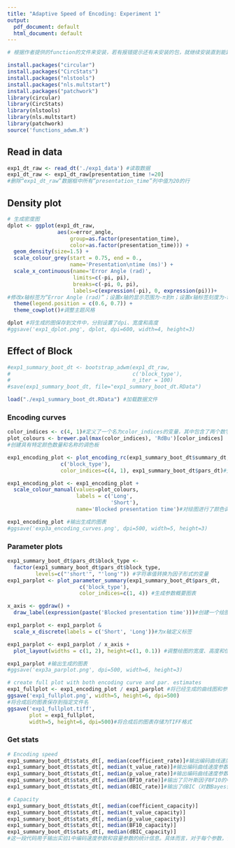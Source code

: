 ```yaml
---
title: "Adaptive Speed of Encoding: Experiment 1"
output:
  pdf_document: default
  html_document: default
---
```


```r
# 根据作者提供的function的文件来安装，若有报错提示还有未安装的包，就继续安装直到能跑完为止

install.packages("circular")
install.packages("CircStats")
install.packages("nlstools")
install.packages("nls.multstart")
install.packages("patchwork")
library(circular)
library(CircStats)
library(nlstools)
library(nls.multstart)
library(patchwork)
source('functions_adwm.R')
```

## Read in data
```r
exp1_dt_raw <- read_dt('./exp1_data') #读取数据
exp1_dt_raw <- exp1_dt_raw[presentation_time !=20]
#删除“exp1_dt_raw”数据框中所有“presentation_time”列中值为20的行
```

## Density plot
```r
# 生成密度图
dplot <- ggplot(exp1_dt_raw, 
                aes(x=error_angle, 
                    group=as.factor(presentation_time),
                    color=as.factor(presentation_time))) +
  geom_density(size=1.5) +
  scale_colour_grey(start = 0.75, end = 0., 
                    name='Presentation\ntime (ms)') +
  scale_x_continuous(name='Error Angle (rad)', 
                     limits=c(-pi, pi),
                     breaks=c(-pi, 0, pi),
                     labels=c(expression(-pi), 0, expression(pi)))+
#修改x轴标签为“Error Angle (rad)”；设置x轴的显示范围为-π到π；设置x轴标签刻度为-π，0和π；使用LaTeX表达式的方式设置x轴标签刻度。
  theme(legend.position = c(0.6, 0.7)) +
  theme_cowplot()#调整主题风格

dplot #将生成的图保存到文件中，分别设置了dpi、宽度和高度
#ggsave('exp1_dplot.png', dplot, dpi=600, width=4, height=3)
```

## Effect of Block
```r
#exp1_summary_boot_dt <- bootstrap_adwm(exp1_dt_raw, 
#                                       c('block_type'), 
#                                       n_iter = 100)
#save(exp1_summary_boot_dt, file="exp1_summary_boot_dt.RData")

load("./exp1_summary_boot_dt.RData") #加载数据文件
```

### Encoding curves
```r
color_indices <- c(4, 1)#定义了一个名为color_indices的变量，其中包含了两个数字4和1，它们将用作后面绘图时的颜色索引
plot_colours <- brewer.pal(max(color_indices), 'RdBu')[color_indices]
#创建具有特定颜色数量和名称的调色板

exp1_encoding_plot <- plot_encoding_rc(exp1_summary_boot_dt$summary_dt, 
                 c('block_type'), 
                 color_indices=c(4, 1), exp1_summary_boot_dt$pars_dt)#生成编码曲线图

exp1_encoding_plot <- exp1_encoding_plot +
  scale_colour_manual(values=plot_colours, 
                      labels = c('Long', 
                                 'Short'),
                      name='Blocked presentation time')#对绘图进行了颜色调整

exp1_encoding_plot #输出生成的图表
#ggsave('exp3a_encoding_curves.png', dpi=500, width=5, height=3)
```

### Parameter plots
```r
exp1_summary_boot_dt$pars_dt$block_type <- 
  factor(exp1_summary_boot_dt$pars_dt$block_type, 
         levels=c("'short'", "'long'")) #字符串值转换为因子形式的变量
exp1_parplot <- plot_parameter_summary(exp1_summary_boot_dt$pars_dt, 
                       c('block_type'),
                       color_indices=c(1, 4)) #生成参数概要图表

x_axis <- ggdraw() +
  draw_label(expression(paste('Blocked presentation time')))#创建一个绘图对象（空白画布）

exp1_parplot <- exp1_parplot &
  scale_x_discrete(labels = c('Short', 'Long'))#为x轴定义标签

exp1_parplot <- exp1_parplot / x_axis +
  plot_layout(widths = c(1, 2), height=c(1, 0.1)) #调整绘图的宽度、高度和位置

exp1_parplot #输出生成的图表
#ggsave('exp3a_parplot.png', dpi=500, width=6, height=3)
```

```r
# create full plot with both encoding curve and par. estimates
exp1_fullplot <- exp1_encoding_plot / exp1_parplot #将已经生成的曲线图和参数概要图联合在一起
ggsave('exp1_fullplot.png', width=5, height=6, dpi=500)
#将合成后的图表保存到指定文件名
ggsave('exp1_fullplot.tiff', 
       plot = exp1_fullplot,
       width=5, height=6, dpi=500)#将合成后的图表存储为TIFF格式

```

### Get stats
```r
# Encoding speed
exp1_summary_boot_dt$stats_dt[, median(coefficient_rate)]#输出编码曲线速度参数的中位数
exp1_summary_boot_dt$stats_dt[, median(t_value_rate)]#输出编码曲线速度参数的t值中位数
exp1_summary_boot_dt$stats_dt[, median(p_value_rate)]#输出编码曲线速度参数的p值中位数
exp1_summary_boot_dt$stats_dt[, median(BF10_rate)]#输出了贝叶斯因子BF10的中位数
exp1_summary_boot_dt$stats_dt[, median(dBIC_rate)]#输出了dBIC（对数Bayes信息准则）中位数
```

```r
# Capacity 
exp1_summary_boot_dt$stats_dt[, median(coefficient_capacity)]
exp1_summary_boot_dt$stats_dt[, median(t_value_capacity)]
exp1_summary_boot_dt$stats_dt[, median(p_value_capacity)]
exp1_summary_boot_dt$stats_dt[, median(BF10_capacity)]
exp1_summary_boot_dt$stats_dt[, median(dBIC_capacity)]
#这一段代码用于输出实验1中编码速度参数和容量参数的统计信息。具体而言，对于每个参数，该代码会输出以下五个值：中位数的点估计；中位数的t检验值；中位数的p值；BF10的中位数；dBIC的中位数。这些值可以帮助研究人员评估参数的显著性，并决定是否需要进一步研究和验证
```
